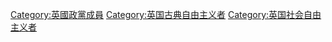 [[Category:英國政黨成員|Category:英國政黨成員]]
[[Category:英国古典自由主义者|Category:英国古典自由主义者]]
[[Category:英国社会自由主义者|Category:英国社会自由主义者]]
